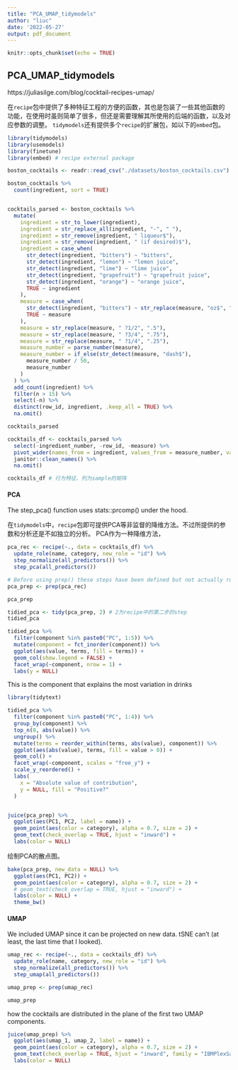 ```yaml
---
title: "PCA_UMAP_tidymodels"
author: "liuc"
date: '2022-05-27'
output: pdf_document
---
```


```r
knitr::opts_chunk$set(echo = TRUE)
```

## PCA_UMAP_tidymodels

https://juliasilge.com/blog/cocktail-recipes-umap/

在`recipe`包中提供了多种特征工程的方便的函数，其也是包装了一些其他函数的功能，在使用时虽则简单了很多，但还是需要理解其所使用的后端的函数，以及对应参数的调整。
`tidymodels`还有提供多个`recipe`的扩展包，如以下的`embed`包。



```r
library(tidymodels)
library(usemodels)
library(finetune)
library(embed) # recipe external package
```



```r
boston_cocktails <- readr::read_csv("./datasets/boston_cocktails.csv")

boston_cocktails %>%
  count(ingredient, sort = TRUE)


cocktails_parsed <- boston_cocktails %>%
  mutate(
    ingredient = str_to_lower(ingredient),
    ingredient = str_replace_all(ingredient, "-", " "),
    ingredient = str_remove(ingredient, " liqueur$"),
    ingredient = str_remove(ingredient, " (if desired)$"),
    ingredient = case_when(
      str_detect(ingredient, "bitters") ~ "bitters",
      str_detect(ingredient, "lemon") ~ "lemon juice",
      str_detect(ingredient, "lime") ~ "lime juice",
      str_detect(ingredient, "grapefruit") ~ "grapefruit juice",
      str_detect(ingredient, "orange") ~ "orange juice",
      TRUE ~ ingredient
    ),
    measure = case_when(
      str_detect(ingredient, "bitters") ~ str_replace(measure, "oz$", "dash"),
      TRUE ~ measure
    ),
    measure = str_replace(measure, " ?1/2", ".5"),
    measure = str_replace(measure, " ?3/4", ".75"),
    measure = str_replace(measure, " ?1/4", ".25"),
    measure_number = parse_number(measure),
    measure_number = if_else(str_detect(measure, "dash$"),
      measure_number / 50,
      measure_number
    )
  ) %>%
  add_count(ingredient) %>%
  filter(n > 15) %>%
  select(-n) %>%
  distinct(row_id, ingredient, .keep_all = TRUE) %>%
  na.omit()

cocktails_parsed

cocktails_df <- cocktails_parsed %>%
  select(-ingredient_number, -row_id, -measure) %>%
  pivot_wider(names_from = ingredient, values_from = measure_number, values_fill = 0) %>%
  janitor::clean_names() %>%
  na.omit()

cocktails_df # 行为特征、列为sample的矩阵
```


#### PCA

The step_pca() function uses stats::prcomp() under the hood.

在`tidymodels`中，`recipe`包即可提供PCA等非监督的降维方法。不过所提供的参数和分析还是不如独立的分析。
PCA作为一种降维方法，
```r
pca_rec <- recipe(~., data = cocktails_df) %>%
  update_role(name, category, new_role = "id") %>%
  step_normalize(all_predictors()) %>%
  step_pca(all_predictors())

# Before using prep() these steps have been defined but not actually run or implemented. The prep() function is where everything gets evaluated.
pca_prep <- prep(pca_rec)

pca_prep
```



```r
tidied_pca <- tidy(pca_prep, 2) # 2为recipe中的第二步的step
tidied_pca

tidied_pca %>%
  filter(component %in% paste0("PC", 1:5)) %>%
  mutate(component = fct_inorder(component)) %>%
  ggplot(aes(value, terms, fill = terms)) +
  geom_col(show.legend = FALSE) +
  facet_wrap(~component, nrow = 1) +
  labs(y = NULL)
```


This is the component that explains the most variation in drinks
```r
library(tidytext)

tidied_pca %>%
  filter(component %in% paste0("PC", 1:4)) %>%
  group_by(component) %>%
  top_n(8, abs(value)) %>%
  ungroup() %>%
  mutate(terms = reorder_within(terms, abs(value), component)) %>%
  ggplot(aes(abs(value), terms, fill = value > 0)) +
  geom_col() +
  facet_wrap(~component, scales = "free_y") +
  scale_y_reordered() +
  labs(
    x = "Absolute value of contribution",
    y = NULL, fill = "Positive?"
  )


juice(pca_prep) %>%
  ggplot(aes(PC1, PC2, label = name)) +
  geom_point(aes(color = category), alpha = 0.7, size = 2) +
  geom_text(check_overlap = TRUE, hjust = "inward") +
  labs(color = NULL)
```

绘制PCA的散点图。
```r
bake(pca_prep, new_data = NULL) %>%
  ggplot(aes(PC1, PC2)) +
  geom_point(aes(color = category), alpha = 0.7, size = 2) +
  # geom_text(check_overlap = TRUE, hjust = "inward") +
  labs(color = NULL) +
  theme_bw()

```



#### UMAP

We included UMAP since it can be projected on new data. tSNE can't (at least, the last time that I looked).

```r
umap_rec <- recipe(~., data = cocktails_df) %>%
  update_role(name, category, new_role = "id") %>%
  step_normalize(all_predictors()) %>%
  step_umap(all_predictors())

umap_prep <- prep(umap_rec)

umap_prep
```



how the cocktails are distributed in the plane of the first two UMAP components.
```r
juice(umap_prep) %>%
  ggplot(aes(umap_1, umap_2, label = name)) +
  geom_point(aes(color = category), alpha = 0.7, size = 2) +
  geom_text(check_overlap = TRUE, hjust = "inward", family = "IBMPlexSans") +
  labs(color = NULL)
```




